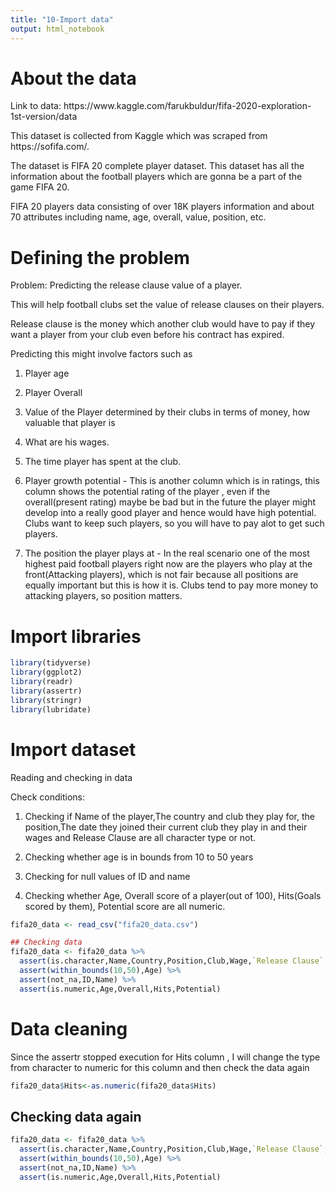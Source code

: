 ---
title: "10-Import data"
output: html_notebook
---                                                                                                 
# About the data
 
 Link to data: https://www.kaggle.com/farukbuldur/fifa-2020-exploration-1st-version/data
 
This dataset is collected from Kaggle which was scraped from https://sofifa.com/. 

The dataset is FIFA 20 complete player dataset. This dataset has all the information about the football players which are gonna be a part of the game FIFA 20.

FIFA 20 players data consisting of over 18K players information and about 70 attributes including name, age, overall, value, position, etc.


# Defining the problem

Problem: Predicting the release clause value of a player. 

This will help football clubs set the value of release clauses on their players.

Release clause is the money which another club would have to pay if they want a player from your club even before his contract has expired.


Predicting this might involve factors such as 

1. Player age

2. Player Overall

3. Value of the Player determined by their clubs in terms of money, how valuable that player is 

4. What are his wages.

5. The time player has spent at the club.

6. Player growth potential - This is another column which is in ratings, this column shows the potential rating of the player , even if the overall(present rating) maybe be bad but in the future the player might develop into a really good player and hence would have high potential. Clubs want to keep such players, so you will have to pay alot to get such players.

7. The position the player plays at - In the real scenario one of the most highest paid football players right now are the players who play at the front(Attacking players), which is not fair because all positions are equally important but this is how it is. Clubs tend to pay more money to attacking players, so position matters.                                                                                                                                                                              

# Import libraries
```{r}
library(tidyverse)
library(ggplot2)
library(readr)
library(assertr)
library(stringr)
library(lubridate)
```

# Import dataset

Reading and checking in data 

Check conditions:

1. Checking if Name of the player,The country and club they play for, the position,The date they joined their current club they play in and their wages and Release Clause are all character type or not.

2. Checking whether age is in bounds from 10 to 50 years

3. Checking for null values of ID and name

4. Checking whether Age, Overall score of a player(out of 100), Hits(Goals scored by them), Potential score are all numeric.

```{r}
fifa20_data <- read_csv("fifa20_data.csv")

## Checking data
fifa20_data <- fifa20_data %>% 
  assert(is.character,Name,Country,Position,Club,Wage,`Release Clause`,Joined) %>% 
  assert(within_bounds(10,50),Age) %>% 
  assert(not_na,ID,Name) %>% 
  assert(is.numeric,Age,Overall,Hits,Potential)
```

# Data cleaning 

Since the assertr stopped execution for Hits column , I will change the type from character to numeric for this column and then check the data again
```{r}
fifa20_data$Hits<-as.numeric(fifa20_data$Hits)
```

## Checking data again
```{r}
fifa20_data <- fifa20_data %>% 
  assert(is.character,Name,Country,Position,Club,Wage,`Release Clause`,Joined) %>% 
  assert(within_bounds(10,50),Age) %>% 
  assert(not_na,ID,Name) %>% 
  assert(is.numeric,Age,Overall,Hits,Potential)
```

